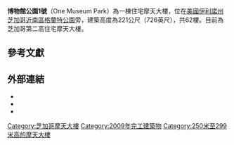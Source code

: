 {{expand|time=2015-01-14T09:19:50+00:00}}
{{Infobox building
|image              = OneMuseumPark 05 25 08 edit4.jpg
|image_size         = 200px
|caption            = 從[[格蘭特公園|格蘭特公園]]遠看博物館公園1號景觀
|name               = 博物館公園1號<br/>One Museum Park
|location           = {{USA}}[[芝加哥|芝加哥]]<br/>南[[草原大道|草原大道]]1211號
|height             = 
|roof               = {{convert|221|m|abbr=off}}<ref>{{cite web|language=en|url=http://www.emporis.com/en/wm/bu/?id=133771|title=One Museum Park|publisher=Emporis.com|accessdate=2007-10-18|archive-date=2007-09-30|archive-url=https://web.archive.org/web/20070930094508/http://www.emporis.com/en/wm/bu/?id=133771|dead-url=no}}</ref>
|building_type      = 住宅
|floor_count        = 62層
|status             = 完工
|start_date         = 2007年
|completion_date    = 2009年
|opening            = 2009年
|architect          = Pappageorge/Haymes, Ltd.<ref>{{cite web |language=en |url=https://www.architectmagazine.com/project-gallery/one-museum-park-one-museum-park-west |title=One Museum Park/One Museum Park West |publisher=Architect Magazine |date=2017-07-19 |accessdate=2017-07-19 |archive-date=2021-02-05 |archive-url=https://web.archive.org/web/20210205043847/https://www.architectmagazine.com/project-gallery/one-museum-park-one-museum-park-west |dead-url=no }}</ref>
}}

'''博物館公園1號'''（One Museum Park）為一棟住宅摩天大樓，位在[[美國|美國]][[伊利諾州|伊利諾州]][[芝加哥|芝加哥]][[近南區_(芝加哥)|近南區]][[格蘭特公園|格蘭特公園]]旁，建築高度為221公尺（726英尺），共62樓。目前為芝加哥第二高住宅摩天大樓。

==參考文獻==
{{reflist}}

== 外部連結 ==
{{commonscat|One Museum Park}}
*{{cite web |language=en |url=http://www.onemuseumpark.com/ |title=Official website |publisher=One Museum Park |archive-date=2007-02-18 |archive-url=https://web.archive.org/web/20070218191746/http://www.onemuseumpark.com/ |dead-url=yes |accessdate=2015-01-14 }}
*{{cite web |language=en |url=http://sketchup.google.com/3dwarehouse/details?mid=30067c6b95e3506241941662a1f742b1 |title=One Museum Park |publisher=Google Earth Model |archive-date=2012-10-18 |archive-url=https://web.archive.org/web/20121018201220/http://sketchup.google.com/3dwarehouse/details?mid=30067c6b95e3506241941662a1f742b1 |dead-url=yes |access-date=2015-01-14 }}
*{{cite web |language=en |url=http://www.pappageorgehaymes.com/projects/one-museum-park |title=ONE MUSEUM PARK |publisher=Pappageorge Haymes, Ltd |archive-date=2020-09-20 |archive-url=https://web.archive.org/web/20200920192812/http://www.pappageorgehaymes.com/projects/one-museum-park |dead-url=no |accessdate=2020-11-20 }}

{{arch-stub}}
[[Category:芝加哥摩天大樓|Category:芝加哥摩天大樓]]
[[Category:2009年完工建築物|Category:2009年完工建築物]]
[[Category:250米至299米高的摩天大樓|Category:250米至299米高的摩天大樓]]